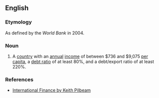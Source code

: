 ==English==

===Etymology===
As defined by the ''World Bank'' in 2004.

===Noun===
{{en-noun}}

# {{lb|en|macroeconomics}} {{acronym of|severely [[indebted]] middle-income country|lang=en}} A [[country]] with an [[annual]] [[income]] of between $736 and $9,075 [[per capita]], a [[debt ratio]] of at least 80%, and a debt/export ratio of at least 220%.

===References===
* [http://www.palgrave.com/business/pilbeam_int/students/intros/15.htm International Finance by Keith Pilbeam]